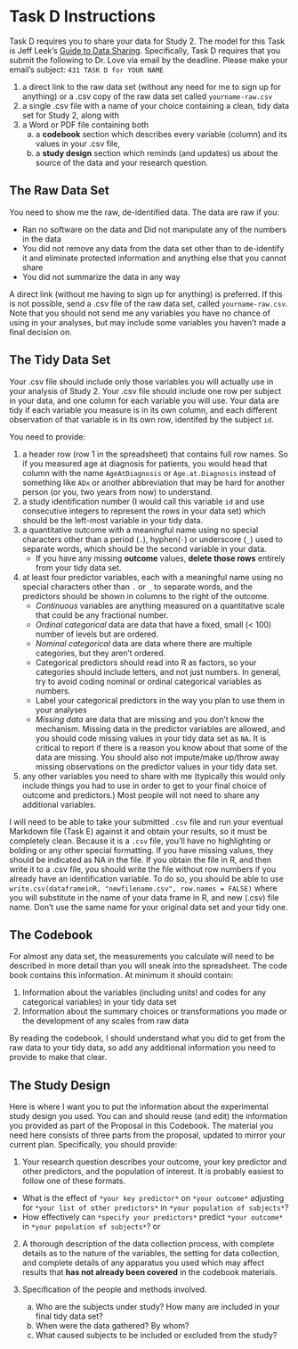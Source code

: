 # Task D Instructions

Task D requires you to share your data for Study 2. The model for this Task is Jeff Leek's [Guide to Data Sharing](https://github.com/jtleek/datasharing). Specifically, Task D requires that you submit the following to Dr. Love via email by the deadline. Please make your email's subject: `431 TASK D for YOUR NAME`

1. a direct link to the raw data set (without any need for me to sign up for anything) or a .csv copy of the raw data set called `yourname-raw.csv`
2. a single .csv file with a name of your choice containing a clean, tidy data set for Study 2, along with 
3. a Word or PDF file containing both 
    a. a **codebook** section which describes every variable (column) and its values in your .csv file, 
    b. a **study design** section which reminds (and updates) us about the source of the data and your research question.

## The Raw Data Set

You need to show me the raw, de-identified data. The data are raw if you:

- Ran no software on the data and Did not manipulate any of the numbers in the data
- You did not remove any data from the data set other than to de-identify it and eliminate protected information and anything else that you cannot share
- You did not summarize the data in any way

A direct link (without me having to sign up for anything) is preferred. If this is not possible, send a .csv file of the raw data set, called `yourname-raw.csv`. Note that you should not send me any variables you have no chance of using in your analyses, but may include some variables you haven't made a final decision on.

## The Tidy Data Set

Your .csv file should include only those variables you will actually use in your analysis of Study 2. Your .csv file should include one row per subject in your data, and one column for each variable you will use. Your data are tidy if each variable you measure is in its own column, and each different observation of that variable is in its own row, identifed by the subject `id`.

You need to provide:

1. a header row (row 1 in the spreadsheet) that contains full row names. So if you measured age at diagnosis for patients, you would head that column with the name `AgeAtDiagnosis` or `Age.at.Diagnosis` instead of something like `ADx` or another abbreviation that may be hard for another person (or you, two years from now) to understand.
2. a study identification number (I would call this variable `id` and use consecutive integers to represent the rows in your data set) which should be the left-most variable in your tidy data.
3. a quantitative outcome with a meaningful name using no special characters other than a period (`.`), hyphen(`-`) or underscore (`_`) used to separate words, which should be the second variable in your data.
    + If you have any missing **outcome** values, **delete those rows** entirely from your tidy data set.
4. at least four predictor variables, each with a meaningful name using no special characters other than `.` or `_` to separate words, and the predictors should be shown in columns to the right of the outcome.
    + *Continuous* variables are anything measured on a quantitative scale that could be any fractional number.
    + *Ordinal categorical* data are data that have a fixed, small (< 100) number of levels but are ordered.
    + *Nominal categorical* data are data where there are multiple categories, but they aren't ordered. 
    + Categorical predictors should read into R as factors, so your categories should include letters, and not just numbers. In general, try to avoid coding nominal or ordinal categorical variables as numbers. 
    + Label your categorical predictors in the way you plan to use them in your analyses
    + *Missing data* are data that are missing and you don't know the mechanism. Missing data in the predictor variables are allowed, and you should code missing values in your tidy data set as `NA`. It is critical to report if there is a reason you know about that some of the data are missing. You should also not impute/make up/throw away missing observations on the predictor values in your tidy data set.
5. any other variables you need to share with me (typically this would only include things you had to use in order to get to your final choice of outcome and predictors.) Most people will not need to share any additional variables.

I will need to be able to take your submitted `.csv` file and run your eventual Markdown file (Task E) against it and obtain your results, so it must be completely clean. Because it is a `.csv` file, you'll have no highlighting or bolding or any other special formatting. If you have missing values, they should be indicated as NA in the file. If you obtain the file in R, and then write it to a .csv file, you should write the file without row numbers if you already have an identification variable. To do so, you should be able to use `write.csv(dataframeinR, "newfilename.csv", row.names = FALSE)` where you will substitute in the name of your data frame in R, and new (.csv) file name. Don't use the same name for your original data set and your tidy one.

## The Codebook

For almost any data set, the measurements you calculate will need to be described in more detail than you will sneak into the spreadsheet. The code book contains this information. At minimum it should contain:

1. Information about the variables (including units! and codes for any categorical variables) in your tidy data set
2. Information about the summary choices or transformations you made or the development of any scales from raw data

By reading the codebook, I should understand what you did to get from the raw data to your tidy data, so add any additional information you need to provide to make that clear.

## The Study Design

Here is where I want you to put the information about the experimental study design you used. You can and should reuse (and edit) the information you provided as part of the Proposal in this Codebook. The material you need here consists of three parts from the proposal, updated to mirror your current plan. Specifically, you should provide:

1. Your research question describes your outcome, your key predictor and other predictors, and the population of interest. It is probably easiest to follow one of these formats\footnote{You are welcome to move the clauses around to make for a clearer question.}.

- What is the effect of `*your key predictor*` on `*your outcome*` adjusting for `*your list of other predictors*` in `*your population of subjects*`?
- How effectively can `*specify your predictors*` predict `*your outcome*` in `*your population of subjects*`? or

2. A thorough description of the data collection process, with complete details as to the nature of the variables, the setting for data collection, and complete details of any apparatus you used which may affect results that **has not already been covered** in the codebook materials.

3. Specification of the people and methods involved.
    a. Who are the subjects under study? How many are included in your final tidy data set?
    b. When were the data gathered? By whom?
    c. What caused subjects to be included or excluded from the study?
